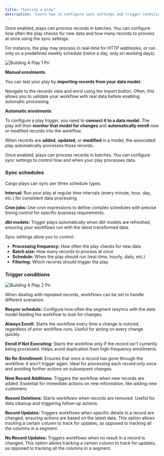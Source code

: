 ```yaml
---
title: "Syncing a play"
description: "Learn how to configure sync settings and trigger conditions for plays"
---
```


Once enabled, plays can process records in batches. You can configure how often the play checks for new data and how many records to process at once using the sync settings.

For instance, the play may process in real-time for HTTP webhooks, or run only on a predefined weekly schedule (twice a day, only on working days).

![Building A Play 1 Pn](/images/building-a-play-1.png)

**Manual enrolments**

You can test your play by **importing records from your data model**.

Navigate to the records view and enrol using the import button. Often, this allows you to validate your workflow with real data before enabling automatic processing.

**Automatic enrolments**

To configure a play trigger, you need to **connect it to a data model**. The play will then **monitor that model for changes** and **automatically enroll** new or modified records into the workflow.

When records are **added**, **updated**, or **modified** in a model, the associated play automatically processes those records.

Once enabled, plays can process records in batches. You can configure sync settings to control how and when your play processes data.

### Sync schedules

Cargo plays can sync per three schedule types.

**Interval:** Run your play at regular time intervals (every minute, hour, day, etc.) for consistent data processing.

**Cron jobs:** Use cron expressions to define complex schedules with precise timing control for specific business requirements.

**dbt models:** Trigger plays automatically when dbt models are refreshed, ensuring your workflows run with the latest transformed data.

Sync settings allow you to control:

- **Processing frequency:** How often the play checks for new data
- **Batch size:** How many records to process at once
- **Schedule:** When the play should run (real-time, hourly, daily, etc.)
- **Filtering:** Which records should trigger the play

### Trigger conditions

![Building A Play 2 Pn](/images/building-a-play-2.png)

When dealing with repeated records, workflows can be set to handle different scenarios:

**Resync schedule:** Configure how often the segment resyncs with the data model feeding the workflow to look for changes.

**Always Enroll:** Starts the workflow every time a change is noticed, regardless of prior workflow runs. Useful for acting on every change quickly.

**Enroll if Not Executing:** Starts the workflow only if the record isn't currently being processed. Helps avoid duplication from high-frequency enrollments.

**No Re-Enrollment:** Ensures that once a record has gone through the workflow, it won't trigger again. Ideal for processing each record only once and avoiding further actions on subsequent changes.

**New Record Additions:** Triggers the workflow when new records are added. Essential for immediate actions on new information, like adding new customers.

**Record Deletions:** Starts workflows when records are removed. Useful for data cleanup and triggering follow-up actions.

**Record Updates:** Triggers workflows when specific details in a record are changed, ensuring actions are based on the latest data. This option allows tracking a certain column to track for updates, as opposed to tracking all the columns in a segment.

**No Record Updates:** Triggers workflows when no result in a record is changed. This option allows tracking a certain column to track for updates, as opposed to tracking all the columns in a segment.